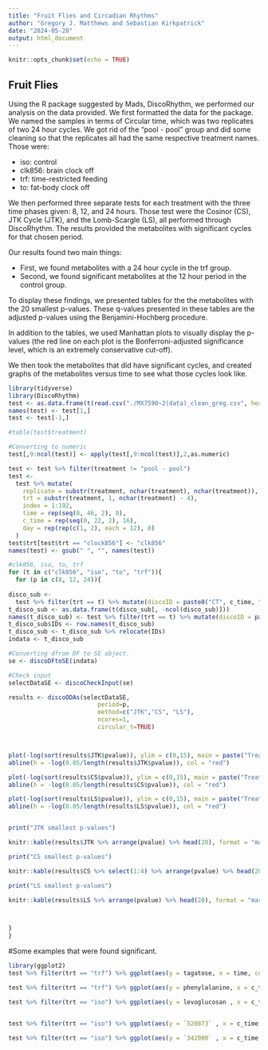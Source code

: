 ```yaml
---
title: "Fruit Flies and Circadian Rhythms"
author: "Gregory J. Matthews and Sebastian Kirkpatrick"
date: "2024-05-28"
output: html_document
---
```


```r
knitr::opts_chunk$set(echo = TRUE)
```

## Fruit Flies 

Using the R package suggested by Mads, DiscoRhythm, we performed our analysis on the data provided. We first formatted the data for the package. We named the samples in terms of Circular time, which was two replicates of two 24 hour cycles. We got rid of the "pool - pool" group and did some cleaning so that the replicates all had the same respective treatment names. Those were:

- iso: control
- clk856: brain clock off
- trf: time-restricted feeding
- to: fat-body clock off

 
 We then performed three separate tests for each treatment with the three time phases given: 8, 12, and 24 hours. Those test were the Cosinor (CS), JTK Cycle (JTK), and the Lomb-Scargle (LS), all performed through DiscoRhythm. The results provided the metabolites with significant cycles for that chosen period. 
 
Our results found two main things: 

- First, we found metabolites with a 24 hour cycle in the trf group. 
- Second, we found significant metabolites at the 12 hour period in the control group. 

To display these findings, we presented tables for the the metabolites with the 20 smallest p-values.  These q-values presented in these tables are the adjusted p-values using the Benjamini-Hochberg procedure. 

In addition to the tables, we used Manhattan plots to visually display the p-values (the red line on each plot is the Bonferroni-adjusted significance level, which is an extremely conservative cut-off).  

We then took the metabolites that did have significant cycles, and created graphs of the metabolites versus time to see what those cycles look like. 

```r
library(tidyverse)
library(DiscoRhythm)
test <- as.data.frame(t(read.csv("./MX7590~2(data)_clean_greg.csv", header = FALSE)))
names(test) <- test[1,]
test <- test[-1,]

#table(test$treatment)

#Converting to numeric
test[,9:ncol(test)] <- apply(test[,9:ncol(test)],2,as.numeric)

test <- test %>% filter(treatment != "pool - pool")
test <- 
  test %>% mutate(
    replicate = substr(treatment, nchar(treatment), nchar(treatment)),
    trt = substr(treatment, 1, nchar(treatment) - 4),
    index = 1:192,
    time = rep(seq(0, 46, 2), 8),
    c_time = rep(seq(0, 22, 2), 16),
    day = rep(rep(c(1, 2), each = 12), 8)
  )
test$trt[test$trt == "clock856"] <- "clk856"
names(test) <- gsub(" ", "", names(test))

```


```r
#clk856, iso, to, trf
for (t in c("clk856", "iso", "to", "trf")){
  for (p in c(8, 12, 24)){
    
disco_sub <-
  test %>% filter(trt == t) %>% mutate(discoID = paste0("CT", c_time, "_", index, "_", replicate)) %>% select(c(9:584, 590))
t_disco_sub <- as.data.frame(t(disco_sub[, -ncol(disco_sub)]))
names(t_disco_sub) <- test %>% filter(trt == t) %>% mutate(discoID = paste0("CT", c_time, "_", index, "_", replicate)) %>% pull(discoID)
t_disco_sub$IDs <- row.names(t_disco_sub)
t_disco_sub <- t_disco_sub %>% relocate(IDs)
indata <- t_disco_sub

#Converting dfrom DF to SE object.
se <- discoDFtoSE(indata)

#Check input 
selectDataSE <- discoCheckInput(se)

results <- discoODAs(selectDataSE,
                         period=p,
                         method=c("JTK","CS", "LS"),
                         ncores=1,
                         circular_t=TRUE)



plot(-log(sort(results$JTK$pvalue)), ylim = c(0,15), main = paste("Treatment:  ",t," - Period: ", p, " - Test: JTK"), ylab = "-log(p-value)")
abline(h = -log(0.05/length(results$JTK$pvalue)), col = "red")

plot(-log(sort(results$CS$pvalue)), ylim = c(0,15), main = paste("Treatment:  ",t," - Period: ", p, " - Test: CS"), ylab = "-log(p-value)")
abline(h = -log(0.05/length(results$CS$pvalue)), col = "red")

plot(-log(sort(results$LS$pvalue)), ylim = c(0,15), main = paste("Treatment:  ",t," - Period: ", p, " - Test: LS"), ylab = "-log(p-value)")
abline(h = -log(0.05/length(results$LS$pvalue)), col = "red")


print("JTK smallest p-values")

knitr::kable(results$JTK %>% arrange(pvalue) %>% head(20), format = "markdown") %>% print()

print("CS smallest p-values")

knitr::kable(results$CS %>% select(1:4) %>% arrange(pvalue) %>% head(20), format = "markdown") %>% print()

print("LS smallest p-values")

knitr::kable(results$LS %>% arrange(pvalue) %>% head(20), format = "markdown") %>% print()



}
}
```

#Some examples that were found significant.  

```r
library(ggplot2)
test %>% filter(trt == "trf") %>% ggplot(aes(y = tagatose, x = time, color = replicate)) + geom_point() + geom_smooth() + ggtitle("trf")

test %>% filter(trt == "trf") %>% ggplot(aes(y = phenylalanine, x = c_time, color = replicate)) + geom_point() + geom_smooth() + ggtitle("trf")
```

```r
test %>% filter(trt == "iso") %>% ggplot(aes(y = levoglucosan , x = c_time, color = replicate)) + geom_point() + geom_smooth() + ggtitle("iso")


test %>% filter(trt == "iso") %>% ggplot(aes(y = `520873` , x = c_time, color = replicate)) + geom_point() + geom_smooth() + ggtitle("iso")

test %>% filter(trt == "iso") %>% ggplot(aes(y = `342000` , x = c_time, color = replicate)) + geom_point() + geom_smooth() + ggtitle("iso")


```


